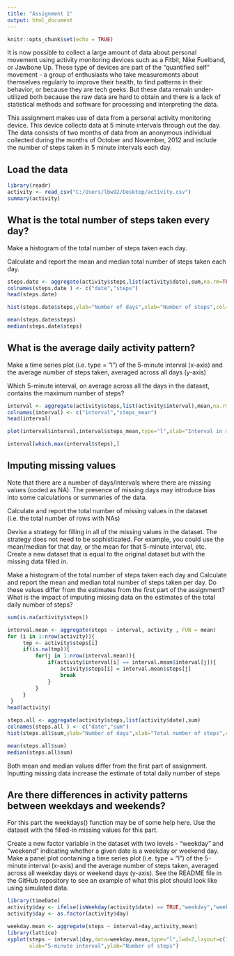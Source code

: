 ```yaml
---
title: "Assignment 1"
output: html_document
---
```


```r
knitr::opts_chunk$set(echo = TRUE)
```
It is now possible to collect a large amount of data about personal movement using activity monitoring devices such as a Fitbit, Nike Fuelband, or Jawbone Up. These type of devices are part of the "quantified self" movement - a group of enthusiasts who take measurements about themselves regularly to improve their health, to find patterns in their behavior, or because they are tech geeks. But these data remain under-utilized both because the raw data are hard to obtain and there is a lack of statistical methods and software for processing and interpreting the data.

This assignment makes use of data from a personal activity monitoring device. This device collects data at 5 minute intervals through out the day. The data consists of two months of data from an anonymous individual collected during the months of October and November, 2012 and include the number of steps taken in 5 minute intervals each day.

## Load the data

```r
library(readr)
activity <- read_csv("C:/Users/lbw92/Desktop/activity.csv")
summary(activity)
```

## What is the total number of steps taken every day?

Make a histogram of the total number of steps taken each day.

Calculate and report the mean and median total number of steps taken each day.

```r
steps.date <- aggregate(activity$steps,list(activity$date),sum,na.rm=TRUE)
colnames(steps.date ) <- c("date","steps")
head(steps.date)

hist(steps.date$steps,ylab="Number of days",xlab="Number of steps",col="red",main="Histogram of steps each day")

mean(steps.date$steps)
median(steps.date$steps)
```

## What is the average daily activity pattern?

Make a time series plot (i.e. type = "l") of the 5-minute interval (x-axis) and the average number of steps taken, averaged across all days (y-axis)

Which 5-minute interval, on average across all the days in the dataset, contains the maximum number of steps?

```r
interval <- aggregate(activity$steps,list(activity$interval),mean,na.rm=TRUE)
colnames(interval) <- c("interval","steps_mean")
head(interval)

plot(interval$interval,interval$steps_mean,type="l",xlab="Interval in minutes",ylab="Average number of steps",main="Time series plot")

interval[which.max(interval$steps),]
```

## Imputing missing values

Note that there are a number of days/intervals where there are missing values (coded as NA). The presence of missing days may introduce bias into some calculations or summaries of the data.

Calculate and report the total number of missing values in the dataset (i.e. the total number of rows with NAs)

Devise a strategy for filling in all of the missing values in the dataset. The strategy does not need to be sophisticated. For example, you could use the mean/median for that day, or the mean for that 5-minute interval, etc.
Create a new dataset that is equal to the original dataset but with the missing data filled in.

Make a histogram of the total number of steps taken each day and Calculate and report the mean and median total number of steps taken per day. Do these values differ from the estimates from the first part of the assignment? What is the impact of imputing missing data on the estimates of the total daily number of steps?

```r
sum(is.na(activity$steps))

interval.mean <- aggregate(steps ~ interval, activity , FUN = mean)
for (i in 1:nrow(activity)){
     tmp <- activity$steps[i]
     if(is.na(tmp)){
         for(j in 1:nrow(interval.mean)){
             if(activity$interval[i] == interval.mean$interval[j]){
                 activity$steps[i] = interval.mean$steps[j]
                 break
             }
         }
     }  
 }
head(activity)

steps.all <- aggregate(activity$steps,list(activity$date),sum)
colnames(steps.all ) <- c("date","sum")
hist(steps.all$sum,ylab="Number of days",xlab="Total number of steps",col="blue",main="Histogram of total number of steps each day")

mean(steps.all$sum)
median(steps.all$sum)
```
Both mean and median values differ from the first part of assignment. Inputting missing data increase the estimate of total daily number of steps

## Are there differences in activity patterns between weekdays and weekends?

For this part the weekdays() function may be of some help here. Use the dataset with the filled-in missing values for this part.

Create a new factor variable in the dataset with two levels - "weekday" and "weekend" indicating whether a given date is a weekday or weekend day.
Make a panel plot containing a time series plot (i.e. type = "l") of the 5-minute interval (x-axis) and the average number of steps taken, averaged across all weekday days or weekend days (y-axis). See the README file in the GitHub repository to see an example of what this plot should look like using simulated data.

```r
library(timeDate)
activity$day <- ifelse(isWeekday(activity$date) == TRUE,"weekday","weekend")
activity$day <- as.factor(activity$day)

weekday.mean <- aggregate(steps ~ interval+day,activity,mean)
library(lattice)
xyplot(steps ~ interval|day,data=weekday.mean,type="l",lwd=2,layout=c(1,2),
       xlab="5-minute interval",ylab="Number of steps")
```